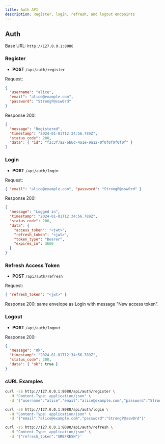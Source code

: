 ```yaml
---
title: Auth API
description: Register, login, refresh, and logout endpoints
---
```


## Auth

Base URL: `http://127.0.0.1:8080`

### Register

- **POST** `/api/auth/register`

Request:

```json
{
  "username": "alice",
  "email": "alice@example.com",
  "password": "StrongP@ssw0rd"
}
```

Response 200:

```json
{
  "message": "Registered",
  "timestamp": "2024-01-01T12:34:56.789Z",
  "status_code": 200,
  "data": { "id": "f2c3f7a2-6b6d-4a1e-9a12-0f0f0f0f0f0f" }
}
```

### Login

- **POST** `/api/auth/login`

Request:

```json
{ "email": "alice@example.com", "password": "StrongP@ssw0rd" }
```

Response 200:

```json
{
  "message": "Logged in",
  "timestamp": "2024-01-01T12:34:56.789Z",
  "status_code": 200,
  "data": {
    "access_token": "<jwt>",
    "refresh_token": "<jwt>",
    "token_type": "Bearer",
    "expires_in": 3600
  }
}
```

### Refresh Access Token

- **POST** `/api/auth/refresh`

Request:

```json
{ "refresh_token": "<jwt>" }
```

Response 200: same envelope as Login with message "New access token".

### Logout

- **POST** `/api/auth/logout`

Response 200:

```json
{
  "message": "Ok",
  "timestamp": "2024-01-01T12:34:56.789Z",
  "status_code": 200,
  "data": { "ok": true }
}
```

### cURL Examples

```bash
curl -sS http://127.0.0.1:8080/api/auth/register \
  -H "Content-Type: application/json" \
  -d '{"username":"alice","email":"alice@example.com","password":"StrongP@ssw0rd"}'

curl -sS http://127.0.0.1:8080/api/auth/login \
  -H "Content-Type: application/json" \
  -d '{"email":"alice@example.com","password":"StrongP@ssw0rd"}'

curl -sS http://127.0.0.1:8080/api/auth/refresh \
  -H "Content-Type: application/json" \
  -d '{"refresh_token":"$REFRESH"}'
```
